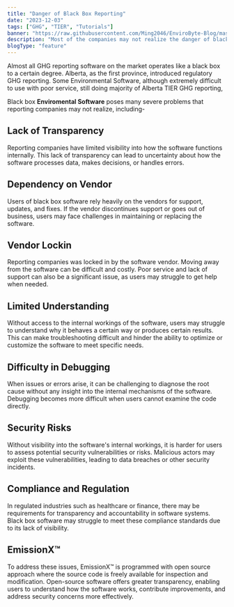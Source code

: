 ```yaml
---
title: "Danger of Black Box Reporting"
date: "2023-12-03"
tags: ["GHG", "TIER", "Tutorials"]
banner: "https://raw.githubusercontent.com/Ming2046/EnviroByte-Blog/master/images/BlackBoxDiagram.svg"
description: "Most of the companies may not realize the danger of black box software for GHG reporting"
blogType: "feature"
---
```


Almost all GHG reporting software on the market operates like a black box to a certain degree.
Alberta, as the first province, introduced regulatory GHG reporting. Some Environmental Software, although extremely difficult to use with poor service,
still doing majority of Alberta TIER GHG reporting,

Black box **Enviromental Software** poses many severe problems that reporting companies may not realize, including-

## Lack of Transparency

Reporting companies have limited visibility into how the software functions internally.
This lack of transparency can lead to uncertainty about how the software processes data, makes decisions,
or handles errors.

## Dependency on Vendor

Users of black box software rely heavily on the vendors for support, updates, and fixes.
If the vendor discontinues support or goes out of business, users may face challenges in maintaining or
replacing the software.

## Vendor Lockin

Reporting companies was locked in by the software vendor. Moving away from the software can be difficult and costly.
Poor service and lack of support can also be a significant issue, as users may struggle to get help when needed.

## Limited Understanding

Without access to the internal workings of the software, users may struggle to understand why
it behaves a certain way or produces certain results. This can make troubleshooting
difficult and hinder the ability to optimize or customize the software to meet specific needs.

## Difficulty in Debugging

When issues or errors arise, it can be challenging to diagnose the root cause without any insight
into the internal mechanisms of the software. Debugging becomes more difficult when users cannot
examine the code directly.

## Security Risks

Without visibility into the software's internal workings, it is harder for users to
assess potential security vulnerabilities or risks. Malicious actors may exploit these vulnerabilities,
leading to data breaches or other security incidents.

## Compliance and Regulation

In regulated industries such as healthcare or finance, there may be requirements for
transparency and accountability in software systems. Black box software may struggle to
meet these compliance standards due to its lack of visibility.

## EmissionX&trade;

To address these issues, EmissionX&trade; is programmed with open source approach where
the source code is freely available for inspection and modification. Open-source software offers
greater transparency, enabling users to understand how the software works, contribute improvements,
and address security concerns more effectively.
